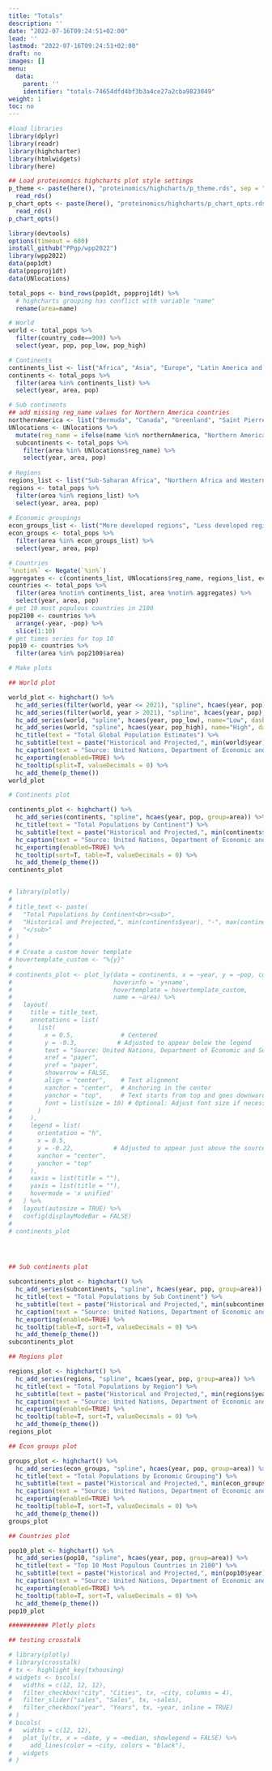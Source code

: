 ```yaml
---
title: "Totals"
description: ''
date: "2022-07-16T09:24:51+02:00"
lead: ''
lastmod: "2022-07-16T09:24:51+02:00"
draft: no
images: []
menu:
  data:
    parent: ''
    identifier: "totals-74654dfd4bf3b3a4ce27a2cba9823049"
weight: 1
toc: no
---
```


```r
#load libraries
library(dplyr)
library(readr)
library(highcharter)
library(htmlwidgets)
library(here)

## Load proteinomics highcharts plot style settings
p_theme <- paste(here(), "proteinomics/highcharts/p_theme.rds", sep = "/") %>%
  read_rds()
p_chart_opts <- paste(here(), "proteinomics/highcharts/p_chart_opts.rds", sep = "/") %>%
  read_rds()
p_chart_opts()
```

```r
library(devtools)
options(timeout = 600)
install_github("PPgp/wpp2022")
library(wpp2022)
data(pop1dt)
data(popproj1dt)
data(UNlocations)

total_pops <- bind_rows(pop1dt, popproj1dt) %>%
  # highcharts grouping has conflict with variable "name"
  rename(area=name)

# World
world <- total_pops %>%
  filter(country_code==900) %>%
  select(year, pop, pop_low, pop_high)

# Continents
continents_list <- list("Africa", "Asia", "Europe", "Latin America and the Caribbean", "Northern America", "Oceania")
continents <- total_pops %>%
  filter(area %in% continents_list) %>%
  select(year, area, pop)

# Sub continents
## add missing reg_name values for Northern America countries
northernAmerica <- list("Bermuda", "Canada", "Greenland", "Saint Pierre and Miquelon", "United States of America")
UNlocations <- UNlocations %>%
  mutate(reg_name = ifelse(name %in% northernAmerica, "Northern America", reg_name))
  subcontinents <- total_pops %>%
    filter(area %in% UNlocations$reg_name) %>%
    select(year, area, pop)
  
# Regions
regions_list <- list("Sub-Saharan Africa", "Northern Africa and Western Asia", "Central and Southern Asia", "Eastern and South-Eastern Asia", "Latin America and the Caribbean", "Oceania (excluding Australia and New Zealand)", "Australia/New Zealand", "Europe and Northern America")
regions <- total_pops %>%
  filter(area %in% regions_list) %>%
  select(year, area, pop)
  
# Economic groupings
econ_groups_list <- list("More developed regions", "Less developed regions", "Least developed countries", "Less developed regions, excluding least developed countries", "Less developed regions, excluding China", "Land-locked Developing Countries (LLDC)", "Small Island Developing States (SIDS)", "High-income countries", "Middle-income countries", "Upper-middle-income countries", "Lower-middle-income countries", "Low-income countries", "No income group available")
econ_groups <- total_pops %>%
  filter(area %in% econ_groups_list) %>%
  select(year, area, pop)

# Countries
`%notin%` <- Negate(`%in%`)
aggregates <- c(continents_list, UNlocations$reg_name, regions_list, econ_groups_list, "World")
countries <- total_pops %>%
  filter(area %notin% continents_list, area %notin% aggregates) %>%
  select(year, area, pop) 
# get 10 most populous countries in 2100
pop2100 <- countries %>%
  arrange(-year, -pop) %>%
  slice(1:10)
# get times series for top 10
pop10 <- countries %>%
  filter(area %in% pop2100$area)

```


```r

# Make plots

## World plot

world_plot <- highchart() %>%
  hc_add_series(filter(world, year <= 2021), "spline", hcaes(year, pop), name="Historical") %>%
  hc_add_series(filter(world, year > 2021), "spline", hcaes(year, pop), name="Median", color="red", dashStyle="shortdash") %>%
  hc_add_series(world, "spline", hcaes(year, pop_low), name="Low", dashStyle="shortdash") %>%
  hc_add_series(world, "spline", hcaes(year, pop_high), name="High", dashStyle="shortdash") %>%
  hc_title(text = "Total Global Population Estimates") %>%
  hc_subtitle(text = paste("Historical and Projected,", min(world$year), "-", max(world$year))) %>%
  hc_caption(text = "Source: United Nations, Department of Economic and Social Affairs, Population Division (2022). World Population Prospects 2022.") %>%
  hc_exporting(enabled=TRUE) %>%
  hc_tooltip(split=T, valueDecimals = 0) %>%
  hc_add_theme(p_theme())
world_plot

# Continents plot

continents_plot <- highchart() %>%
  hc_add_series(continents, "spline", hcaes(year, pop, group=area)) %>%
  hc_title(text = "Total Populations by Continent") %>%
  hc_subtitle(text = paste("Historical and Projected,", min(continents$year), "-", max(continents$year))) %>%
  hc_caption(text = "Source: United Nations, Department of Economic and Social Affairs, Population Division (2022). World Population Prospects 2022.") %>%
  hc_exporting(enabled=TRUE) %>%
  hc_tooltip(sort=T, table=T, valueDecimals = 0) %>%
  hc_add_theme(p_theme())
continents_plot


# library(plotly)
# 
# title_text <- paste(
#   "Total Populations by Continent<br><sub>",
#   "Historical and Projected,", min(continents$year), "-", max(continents$year),
#   "</sub>"
# )
# 
# # Create a custom hover template
# hovertemplate_custom <- "%{y}"
# 
# continents_plot <- plot_ly(data = continents, x = ~year, y = ~pop, color = ~area, type = "scatter", mode = "lines",
#                            hoverinfo = 'y+name',
#                            hovertemplate = hovertemplate_custom,
#                            name = ~area) %>%
#   layout(
#     title = title_text,
#     annotations = list(
#       list(
#         x = 0.5,             # Centered
#         y = -0.3,           # Adjusted to appear below the legend
#         text = "Source: United Nations, Department of Economic and Social Affairs, Population Division (2022). World Population Prospects 2022.",
#         xref = "paper",
#         yref = "paper",
#         showarrow = FALSE,
#         align = "center",    # Text alignment
#         xanchor = "center",  # Anchoring in the center
#         yanchor = "top",     # Text starts from top and goes downward
#         font = list(size = 10) # Optional: Adjust font size if necessary
#       )
#     ),
#     legend = list(
#       orientation = "h",
#       x = 0.5,
#       y = -0.22,           # Adjusted to appear just above the source text
#       xanchor = "center",
#       yanchor = "top"
#     ),
#     xaxis = list(title = ""),
#     yaxis = list(title = ""),
#     hovermode = 'x unified'
#   ) %>%
#   layout(autosize = TRUE) %>%
#   config(displayModeBar = FALSE)
# 
# continents_plot




## Sub continents plot

subcontinents_plot <- highchart() %>%
  hc_add_series(subcontinents, "spline", hcaes(year, pop, group=area)) %>%
  hc_title(text = "Total Populations by Sub Continent") %>%
  hc_subtitle(text = paste("Historical and Projected,", min(subcontinents$year), "-", max(subcontinents$year))) %>%
  hc_caption(text = "Source: United Nations, Department of Economic and Social Affairs, Population Division (2022). World Population Prospects 2022.") %>%
  hc_exporting(enabled=TRUE) %>%
  hc_tooltip(table=T, sort=T, valueDecimals = 0) %>%
  hc_add_theme(p_theme()) 
subcontinents_plot

## Regions plot

regions_plot <- highchart() %>%
  hc_add_series(regions, "spline", hcaes(year, pop, group=area)) %>%
  hc_title(text = "Total Populations by Region") %>%
  hc_subtitle(text = paste("Historical and Projected,", min(regions$year), "-", max(regions$year))) %>%
  hc_caption(text = "Source: United Nations, Department of Economic and Social Affairs, Population Division (2022). World Population Prospects 2022.") %>%
  hc_exporting(enabled=TRUE) %>%
  hc_tooltip(table=T, sort=T, valueDecimals = 0) %>%
  hc_add_theme(p_theme()) 
regions_plot

## Econ groups plot

groups_plot <- highchart() %>%
  hc_add_series(econ_groups, "spline", hcaes(year, pop, group=area)) %>%
  hc_title(text = "Total Populations by Economic Grouping") %>%
  hc_subtitle(text = paste("Historical and Projected,", min(econ_groups$year), "-", max(econ_groups$year))) %>%
  hc_caption(text = "Source: United Nations, Department of Economic and Social Affairs, Population Division (2022). World Population Prospects 2022.") %>%
  hc_exporting(enabled=TRUE) %>%
  hc_tooltip(table=T, sort=T, valueDecimals = 0) %>%
  hc_add_theme(p_theme()) 
groups_plot

## Countries plot

pop10_plot <- highchart() %>%
  hc_add_series(pop10, "spline", hcaes(year, pop, group=area)) %>%
  hc_title(text = "Top 10 Most Populous Countries in 2100") %>%
  hc_subtitle(text = paste("Historical and Projected,", min(pop10$year), "-", max(pop10$year))) %>%
  hc_caption(text = "Source: United Nations, Department of Economic and Social Affairs, Population Division (2022). World Population Prospects 2022.") %>%
  hc_exporting(enabled=TRUE) %>%
  hc_tooltip(table=T, sort=T, valueDecimals = 0) %>%
  hc_add_theme(p_theme()) 
pop10_plot

########### Plotly plots

## testing crosstalk

# library(plotly)
# library(crosstalk)
# tx <- highlight_key(txhousing)
# widgets <- bscols(
#   widths = c(12, 12, 12),
#   filter_checkbox("city", "Cities", tx, ~city, columns = 4),
#   filter_slider("sales", "Sales", tx, ~sales),
#   filter_checkbox("year", "Years", tx, ~year, inline = TRUE)
# )
# bscols(
#   widths = c(12, 12), 
#   plot_ly(tx, x = ~date, y = ~median, showlegend = FALSE) %>% 
#     add_lines(color = ~city, colors = "black"),
#   widgets
# )

```
